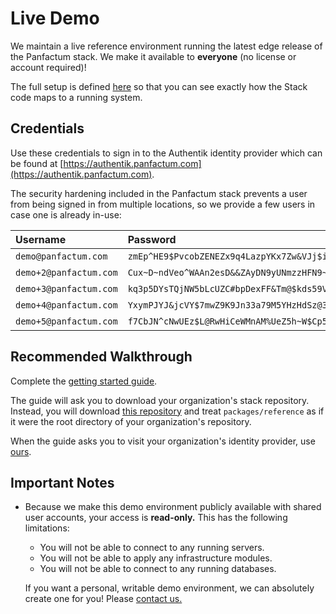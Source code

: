 # Live Demo

We maintain a live reference environment running the latest edge release of the Panfactum stack. We make it
available to **everyone** (no license or account required)!

The full setup is defined [here](https://github.com/Panfactum/stack/tree/main/packages/reference)
so that you can see exactly how the Stack code maps to a running system.

## Credentials

Use these credentials to sign in to the Authentik identity provider which can be found at [https://authentik.panfactum.com](https://authentik.panfactum.com).

The security hardening included in the Panfactum stack prevents a user from being signed in from multiple locations,
so we provide a few users in case one is already in-use:

| Username               | Password                                   | TOTP                                                                                                                                  |
| :--------------------- | :----------------------------------------- | :------------------------------------------------------------------------------------------------------------------------------------ |
| `demo@panfactum.com`   | `zmEp^HE9$PvcobZENEZx9q4LazpYKx7Zw&VJj$iN` | [Generate](https://piellardj.github.io/totp-generator/?secret=KGR4NRBEYCL2RQ2KABON55WB5E25P73A\&digits=6\&period=30\&algorithm=SHA-1) |
| `demo+2@panfactum.com` | `Cux~D~ndVeo^WAAn2esD&&ZAyDN9yUNmzzHFN9~~` | [Generate](https://piellardj.github.io/totp-generator/?secret=DNWF4EPAQOPXAXLIHDBEFTWK2XUFEA3E\&digits=6\&period=30\&algorithm=SHA-1) |
| `demo+3@panfactum.com` | `kq3p5DYsTQjNW5bLcUZC#bpDexFF&Tm@$kds59VY` | [Generate](https://piellardj.github.io/totp-generator/?secret=E5KUX2WTHVZPWDH77HDX6W5CUQYIPEKM\&digits=6\&period=30\&algorithm=SHA-1) |
| `demo+4@panfactum.com` | `YxymPJYJ&jcVY$7mwZ9K9Jn33a79M5YHzHdSz@3y` | [Generate](https://piellardj.github.io/totp-generator/?secret=BEGCCITVTUE3NY4YY6ZZNEM4VYA6AHSH\&digits=6\&period=30\&algorithm=SHA-1) |
| `demo+5@panfactum.com` | `f7CbJN^cNwUEz$L@RwHiCeWMnAM%UeZ5h~W$Cp5n` | [Generate](https://piellardj.github.io/totp-generator/?secret=EC2VXFXZOGIYOKDICAV4FP36F4VP66JL\&digits=6\&period=30\&algorithm=SHA-1) |

## Recommended Walkthrough

Complete the [getting started guide](/docs/guides/getting-started/overview).

The guide will ask you to download your organization's stack repository. Instead, you will download [this repository](https://github.com/Panfactum/stack)
and treat `packages/reference` as if it were the root directory of your organization's repository.

When the guide asks you to visit your organization's identity provider, use [ours](https://authentik.panfactum.com).

## Important Notes

* Because we make this demo environment publicly available with shared user accounts, your access is **read-only.** This has the following
  limitations:

  * You will not be able to connect to any running servers.
  * You will not be able to apply any infrastructure modules.
  * You will not be able to connect to any running databases.

  If you want a personal, writable demo environment, we can absolutely create one for you! Please [contact us.](/stack/pricing/contact)
